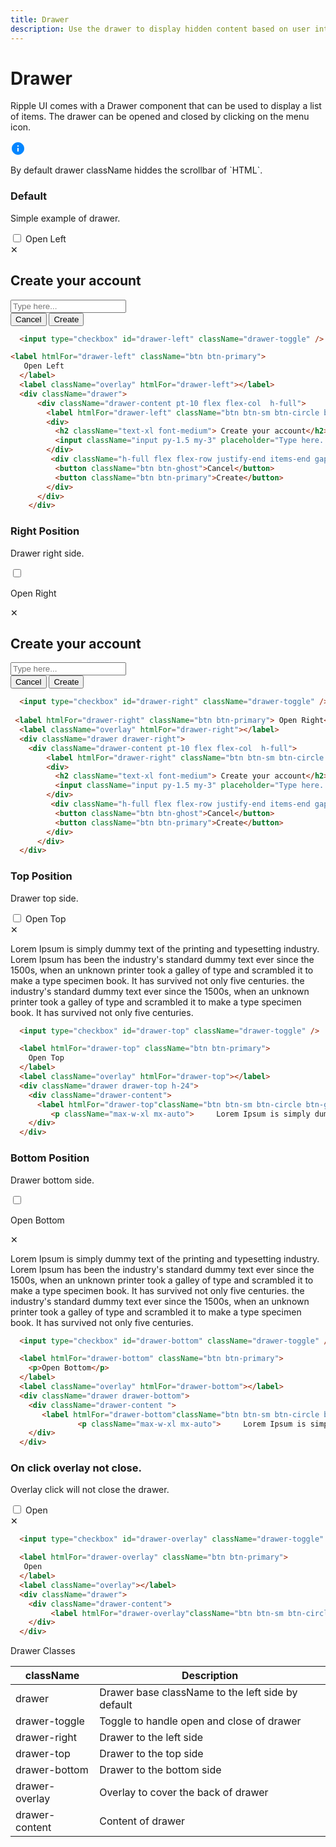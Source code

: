 ```yaml
---
title: Drawer
description: Use the drawer to display hidden content based on user interaction.
---
```


# Drawer

Ripple UI comes with a Drawer component that can be used to display a list of items. The drawer can be opened and closed by clicking on the menu icon.

<div className="alert border border-border">
  <div>
    <svg
      width="24"
      height="24"
      viewBox="0 0 48 48"
      fill="none"
      xmlns="http://www.w3.org/2000/svg"
    >
      <path
        fillRule="evenodd"
        clipRule="evenodd"
        d="M24 4C12.96 4 4 12.96 4 24C4 35.04 12.96 44 24 44C35.04 44 44 35.04 44 24C44 12.96 35.04 4 24 4ZM24 34C22.9 34 22 33.1 22 32V24C22 22.9 22.9 22 24 22C25.1 22 26 22.9 26 24V32C26 33.1 25.1 34 24 34ZM26 18H22V14H26V18Z"
        fill="#0085FF"
      />
    </svg>
  </div>
  <div className="flex flex-col">
    <span className="text-content2">
      <p>By default drawer className hiddes the scrollbar of `HTML`.</p>
    </span>
  </div>
</div>

### Default

Simple example of drawer.

<div >
    <input type="checkbox" id="drawer-left" className="drawer-toggle" />
    <label htmlFor="drawer-left" className="btn btn-primary"> Open Left</label>
    <label className="overlay " htmlFor="drawer-left"></label>
    <div className="drawer">
      <div className="drawer-content pt-10 flex flex-col  h-full">
        <label htmlFor="drawer-left" className="btn btn-sm btn-circle btn-ghost absolute right-2 top-2">✕</label>
        <div>
          <h2 className="text-xl font-medium"> Create your account</h2>
          <input className="input my-1.5" placeholder="Type here..."/>
        </div>
         <div className="h-full flex flex-row justify-end items-end gap-2">
          <button className="btn btn-ghost">Cancel</button>
          <button className="btn btn-primary">Create</button>
        </div>
      </div>
    </div>
</div>

```html
  <input type="checkbox" id="drawer-left" className="drawer-toggle" />

<label htmlFor="drawer-left" className="btn btn-primary">
   Open Left
  </label>
  <label className="overlay" htmlFor="drawer-left"></label>
  <div className="drawer">
      <div className="drawer-content pt-10 flex flex-col  h-full">
        <label htmlFor="drawer-left" className="btn btn-sm btn-circle btn-ghost absolute right-2 top-2">✕</label>
        <div>
          <h2 className="text-xl font-medium"> Create your account</h2>
          <input className="input py-1.5 my-3" placeholder="Type here..."/>
        </div>
         <div className="h-full flex flex-row justify-end items-end gap-2">
          <button className="btn btn-ghost">Cancel</button>
          <button className="btn btn-primary">Create</button>
        </div>
      </div>
    </div>
```

### Right Position

Drawer right side.

  <input type="checkbox" id="drawer-right" className="drawer-toggle" />
 
  <label htmlFor="drawer-right" className="btn btn-primary">Open Right</label>
  <label className="overlay" htmlFor="drawer-right"></label>
  <div className="drawer drawer-right ">
    <div className="drawer-content pt-10 flex flex-col  h-full">
        <label htmlFor="drawer-right" className="btn btn-sm btn-circle btn-ghost absolute right-2 top-2">✕</label>
        <div>
          <h2 className="text-xl font-medium"> Create your account</h2>
          <input className="input py-1.5 my-3" placeholder="Type here..."/>
        </div>
         <div className="h-full flex flex-row justify-end items-end gap-2">
          <button className="btn btn-ghost">Cancel</button>
          <button className="btn btn-primary">Create</button>
        </div>
      </div>
  </div>


```html
  <input type="checkbox" id="drawer-right" className="drawer-toggle" />
 
 <label htmlFor="drawer-right" className="btn btn-primary"> Open Right</label>
  <label className="overlay" htmlFor="drawer-right"></label>
  <div className="drawer drawer-right">
    <div className="drawer-content pt-10 flex flex-col  h-full">
        <label htmlFor="drawer-right" className="btn btn-sm btn-circle btn-ghost absolute right-2 top-2">✕</label>
        <div>
          <h2 className="text-xl font-medium"> Create your account</h2>
          <input className="input py-1.5 my-3" placeholder="Type here..."/>
        </div>
         <div className="h-full flex flex-row justify-end items-end gap-2">
          <button className="btn btn-ghost">Cancel</button>
          <button className="btn btn-primary">Create</button>
        </div>
      </div>
  </div>
```

### Top Position

Drawer top side.

<div>
    <input type="checkbox" id="drawer-top" className="drawer-toggle" />
    <label htmlFor="drawer-top" className="btn btn-primary">Open Top</label>
    <label className="overlay" htmlFor="drawer-top"></label>
    <div className="drawer drawer-top">
      <div className="drawer-content ">
        <label htmlFor="drawer-top"className="btn btn-sm btn-circle btn-ghost absolute right-2 top-2">✕</label>
         <p className="max-w-xl mx-auto"> Lorem Ipsum is simply dummy text of the printing and typesetting industry. Lorem Ipsum has been          the industry's standard dummy text ever since the 1500s, when an unknown printer took a galley of        type and scrambled it to make a type specimen book. It has survived not only five centuries.  the industry's standard dummy text ever since the 1500s, when an unknown printer took a galley of        type and scrambled it to make a type specimen book. It has survived not only five centuries. </p>
      </div>
    </div>
</div>

```html
  <input type="checkbox" id="drawer-top" className="drawer-toggle" />

  <label htmlFor="drawer-top" className="btn btn-primary">
    Open Top
  </label>
  <label className="overlay" htmlFor="drawer-top"></label>
  <div className="drawer drawer-top h-24">
    <div className="drawer-content">
      <label htmlFor="drawer-top"className="btn btn-sm btn-circle btn-ghost absolute right-2 top-2">✕</label>
         <p className="max-w-xl mx-auto">     Lorem Ipsum is simply dummy text of the printing and typesetting industry. Lorem Ipsum has been          the industry's standard dummy text ever since the 1500s, when an unknown printer took a galley of        type and scrambled it to make a type specimen book. It has survived not only five centuries.  the industry's standard dummy text ever since the 1500s, when an unknown printer took a galley of        type and scrambled it to make a type specimen book. It has survived not only five centuries. </p>
    </div>
  </div>
```

### Bottom Position

Drawer bottom side.

<div >
    <input type="checkbox" id="drawer-bottom" className="drawer-toggle" />
    <label htmlFor="drawer-bottom" className="btn btn-primary">
      <p>Open Bottom</p>
    </label>
    <label className="overlay" htmlFor="drawer-bottom"></label>
    <div className="drawer drawer-bottom ">
      <div className="drawer-content">
        <label htmlFor="drawer-bottom"className="btn btn-sm btn-circle btn-ghost absolute right-2 top-2">✕</label>
         <p className="max-w-xl mx-auto">     Lorem Ipsum is simply dummy text of the printing and typesetting industry. Lorem Ipsum has been          the industry's standard dummy text ever since the 1500s, when an unknown printer took a galley of        type and scrambled it to make a type specimen book. It has survived not only five centuries.  the industry's standard dummy text ever since the 1500s, when an unknown printer took a galley of        type and scrambled it to make a type specimen book. It has survived not only five centuries. </p>
      </div>

  </div>
</div>

```html
  <input type="checkbox" id="drawer-bottom" className="drawer-toggle" />

  <label htmlFor="drawer-bottom" className="btn btn-primary">
    <p>Open Bottom</p>
  </label>
  <label className="overlay" htmlFor="drawer-bottom"></label>
  <div className="drawer drawer-bottom">
    <div className="drawer-content ">
       <label htmlFor="drawer-bottom"className="btn btn-sm btn-circle btn-ghost absolute right-2 top-2">✕</label>
               <p className="max-w-xl mx-auto">     Lorem Ipsum is simply dummy text of the printing and typesetting industry. Lorem Ipsum has been          the industry's standard dummy text ever since the 1500s, when an unknown printer took a galley of        type and scrambled it to make a type specimen book. It has survived not only five centuries.  the industry's standard dummy text ever since the 1500s, when an unknown printer took a galley of        type and scrambled it to make a type specimen book. It has survived not only five centuries. </p>
    </div>
  </div>
```

### On click overlay not close.

Overlay click will not close the drawer.

<div >
    <input type="checkbox" id="drawer-overlay" className="drawer-toggle" />
    <label htmlFor="drawer-overlay" className="btn btn-primary">Open  </label>
    <label className="overlay" ></label>
    <div className="drawer">
      <div className="drawer-content ">
        <label htmlFor="drawer-overlay"className="btn btn-sm btn-circle btn-ghost absolute right-2 top-2">✕</label>
      </div>
    </div>

</div>

```html
  <input type="checkbox" id="drawer-overlay" className="drawer-toggle" />

  <label htmlFor="drawer-overlay" className="btn btn-primary">
   Open
  </label>
  <label className="overlay"></label>
  <div className="drawer">
    <div className="drawer-content">
         <label htmlFor="drawer-overlay"className="btn btn-sm btn-circle btn-ghost absolute right-2 top-2">✕</label>
    </div>
  </div>
```

<Attributes >
<Attributes.Title>Drawer Classes</Attributes.Title>

| className      | Description                                       |
| -------------- | ------------------------------------------------- |
| drawer         | Drawer base className to the left side by default |
| drawer-toggle  | Toggle to handle open and close of drawer         |
| drawer-right   | Drawer to the left side                           |
| drawer-top     | Drawer to the top side                            |
| drawer-bottom  | Drawer to the bottom side                         |
| drawer-overlay | Overlay to cover the back of drawer               |
| drawer-content | Content of drawer                                 |

</Attributes>

<LinkRedirect
  contentLeft="Checkbox"
  hrefLeft="/docs/components/checkbox"
  contentRight="Dropdown"
  hrefRight="/docs/components/dropdown"
/>

